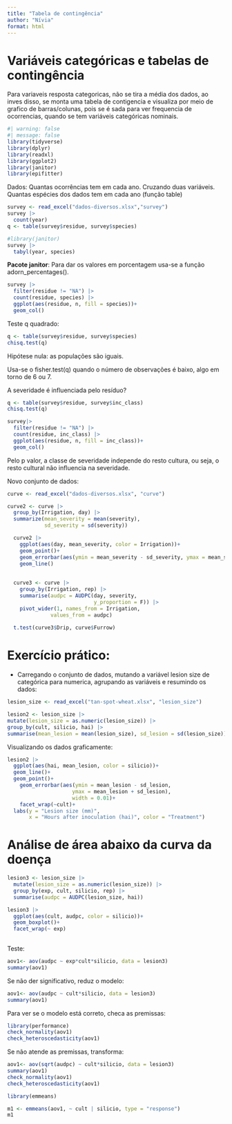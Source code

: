 ```yaml
---
title: "Tabela de contingência"
author: "Nívia"
format: html
---
```


# Variáveis categóricas e tabelas de contingência

Para variaveis resposta categoricas, não se tira a média dos dados, ao inves disso, se monta uma tabela de contigencia e visualiza por meio de grafico de barras/colunas, pois se é sada para ver frequencia de ocorrencias, quando se tem variáveis categóricas nominais.

```r
#| warning: false
#| message: false
library(tidyverse)
library(dplyr)
library(readxl)
library(ggplot2)
library(janitor)
library(epifitter)
```

Dados: Quantas ocorrências tem em cada ano. Cruzando duas variáveis. Quantas espécies dos dados tem em cada ano (função table)

```r
survey <- read_excel("dados-diversos.xlsx","survey")
survey |>
  count(year)
q <- table(survey$residue, survey$species)
```

```r
#library(janitor)
survey |>
  tabyl(year, species)
```

**Pacote janitor**: Para dar os valores em porcentagem usa-se a função adorn_percentages().

```r
survey |>
  filter(residue != "NA") |>
  count(residue, species) |>
  ggplot(aes(residue, n, fill = species))+
  geom_col()
```

Teste q quadrado:

```r
q <- table(survey$residue, survey$species)
chisq.test(q)

```

Hipótese nula: as populações são iguais.

Usa-se o fisher.test(q) quando o número de observações é baixo, algo em torno de 6 ou 7.

A severidade é influenciada pelo resíduo?

```r
q <- table(survey$residue, survey$inc_class)
chisq.test(q)

survey|>
  filter(residue != "NA") |>
  count(residue, inc_class) |>
  ggplot(aes(residue, n, fill = inc_class))+
  geom_col()
```

Pelo p valor, a classe de severidade independe do resto cultura, ou seja, o resto cultural não influencia na severidade.

Novo conjunto de dados:

```r
curve <- read_excel("dados-diversos.xlsx", "curve")

curve2 <- curve |> 
  group_by(Irrigation, day) |>
  summarize(mean_severity = mean(severity),
            sd_severity = sd(severity))

  curve2 |>
    ggplot(aes(day, mean_severity, color = Irrigation))+
    geom_point()+
    geom_errorbar(aes(ymin = mean_severity - sd_severity, ymax = mean_severity + sd_severity, width = 0.01))+
    geom_line()
  
  
  curve3 <- curve |>
    group_by(Irrigation, rep) |>
    summarise(audpc = AUDPC(day, severity, 
                            y_proportion = F)) |>
    pivot_wider(1, names_from = Irrigation,
              values_from = audpc)
  
  t.test(curve3$Drip, curve$Furrow)
```

# Exercício prático:

- Carregando o conjunto de dados, mutando a variável lesion size de categórica para numerica, agrupando as variáveis e resumindo os dados:

```r
lesion_size <- read_excel("tan-spot-wheat.xlsx", "lesion_size")

lesion2 <- lesion_size |>
mutate(lesion_size = as.numeric(lesion_size)) |>
group_by(cult, silicio, hai) |>
summarise(mean_lesion = mean(lesion_size), sd_lesion = sd(lesion_size))
```

Visualizando os dados graficamente:

```r
lesion2 |>
  ggplot(aes(hai, mean_lesion, color = silicio))+
  geom_line()+
  geom_point()+
    geom_errorbar(aes(ymin = mean_lesion - sd_lesion, 
                     ymax = mean_lesion + sd_lesion), 
                     width = 0.01)+
    facet_wrap(~cult)+
  labs(y = "Lesion size (mm)",
       x = "Hours after inoculation (hai)", color = "Treatment")

```

# Análise de área abaixo da curva da doença

```r
lesion3 <- lesion_size |>
  mutate(lesion_size = as.numeric(lesion_size)) |>
  group_by(exp, cult, silicio, rep) |>
  summarise(audpc = AUDPC(lesion_size, hai))

lesion3 |>
  ggplot(aes(cult, audpc, color = silicio))+
  geom_boxplot()+
  facet_wrap(~ exp)
  
```

Teste:

```r
aov1<- aov(audpc ~ exp*cult*silicio, data = lesion3)
summary(aov1)
```

Se não der significativo, reduz o modelo:

```r
aov1<- aov(audpc ~ cult*silicio, data = lesion3)
summary(aov1)
```

Para ver se o modelo está correto, checa as premissas:

```r
library(performance)
check_normality(aov1)
check_heteroscedasticity(aov1)
```

Se não atende as premissas, transforma:

```r
aov1<- aov(sqrt(audpc) ~ cult*silicio, data = lesion3)
summary(aov1)
check_normality(aov1)
check_heteroscedasticity(aov1)

library(emmeans)

m1 <- emmeans(aov1, ~ cult | silicio, type = "response")
m1
```
